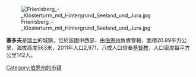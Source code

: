 [[Image:Frienisberg_-_Klosterturm_mit_Hintergrund_Seeland_und_Jura.jpg|right]]

'''塞多夫'''是[[瑞士|瑞士]]的城鎮，位於該國中西部，由[[伯恩州|伯恩州]]負責管轄，面積20.89平方公里，海拔高度563米，2011年人口2,971，八成人口信奉[[基督教|基督教]]，人口密度每平方公里142人。

{{Switzerland-geo-stub}}
[[Category:伯恩州的市镇|Category:伯恩州的市镇]]